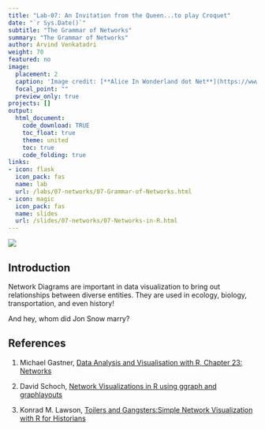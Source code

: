 ```yaml
---
title: "Lab-07: An Invitation from the Queen...to play Croquet"
date: "`r Sys.Date()`"
subtitle: "The Grammar of Networks"
summary: "The Grammar of Networks"
author: Arvind Venkatadri
weight: 70
featured: no
image:
  placement: 2
  caption: 'Image credit: [**Alice In Wonderland dot Net**](https://www.alice-in-wonderland.net/)'
  focal_point: ""
  preview_only: true
projects: []
output: 
  html_document:
    code_download: TRUE
    toc_float: true
    theme: united
    toc: true
    code_folding: true
links:
- icon: flask
  icon_pack: fas
  name: lab
  url: /labs/07-networks/07-Grammar-of-Networks.html
- icon: magic
  icon_pack: fas
  name: slides
  url: /slides/07-networks/07-Networks-in-R.html
---
```


![](featured.jpg)


## Introduction

Network Diagrams are important in data visualization to bring out relationships between diverse entities. They are used in ecology, biology, transportation, and even history!

And hey, whom did Jon Snow marry?


## References

1. Michael Gastner, [Data Analysis and Visualisation with R, Chapter 23: Networks](https://michaelgastner.com/DAVisR2021/chap-networks.html)  

2. David Schoch, [Network Visualizations in R
using ggraph and graphlayouts](http://mr.schochastics.net/netVizR.html)  

3. Konrad M. Lawson, [Toilers and Gangsters:Simple Network Visualization with R for Historians](https://kmlawson.github.io/dh-tutorials/network.html)

